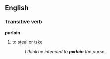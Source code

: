 ==English==
===Transitive verb===
'''purloin'''
#to [[steal]] or [[take]]
#:''I think he intended to '''purloin''' the purse.''
